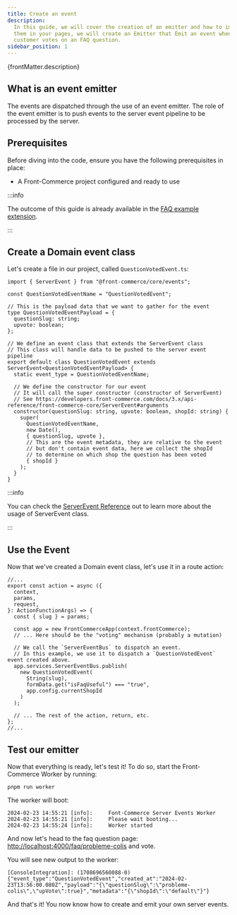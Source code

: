 ```yaml
---
title: Create an event
description:
  In this guide, we will cover the creation of an emitter and how to implement
  them in your pages, we will create an Emitter that Emit an event when a
  customer votes on an FAQ question.
sidebar_position: 1
---
```


<p>{frontMatter.description}</p>

## What is an event emitter

The events are dispatched through the use of an event emitter. The role of the
event emitter is to push events to the server event pipeline to be processed by
the server.

## Prerequisites

Before diving into the code, ensure you have the following prerequisites in
place:

- A Front-Commerce project configured and ready to use

:::info

The outcome of this guide is already available in the
[FAQ example extension](https://gitlab.blackswift.cloud/front-commerce/front-commerce/-/tree/main/skeleton/example-extensions/faq-demo).

:::

## Create a Domain event class

Let's create a file in our project, called `QuestionVotedEvent.ts`:

```tsx title="app/server-events/events/QuestionVotedEvent.ts"
import { ServerEvent } from "@front-commerce/core/events";

const QuestionVotedEventName = "QuestionVotedEvent";

// This is the payload data that we want to gather for the event
type QuestionVotedEventPayload = {
  questionSlug: string;
  upvote: boolean;
};

// We define an event class that extends the ServerEvent class
// This class will handle data to be pushed to the server event pipeline
export default class QuestionVotedEvent extends ServerEvent<QuestionVotedEventPayload> {
  static event_type = QuestionVotedEventName;

  // We define the constructor for our event
  // It will call the super constructor (constructor of ServerEvent)
  // See https://developers.front-commerce.com/docs/3.x/api-reference/front-commerce-core/ServerEvent#arguments
  constructor(questionSlug: string, upvote: boolean, shopId: string) {
    super(
      QuestionVotedEventName,
      new Date(),
      { questionSlug, upvote },
      // This are the event metadata, they are relative to the event
      // but don't contain event data, here we collect the shopId
      // to determine on which shop the question has been voted
      { shopId }
    );
  }
}
```

:::info

You can check the
[ServerEvent Reference](/docs/3.x/api-reference/front-commerce-core/ServerEvent)
out to learn more about the usage of ServerEvent class.

:::

## Use the Event

Now that we've created a Domain event class, let's use it in a route action:

```tsx title="app/routes/_main.faq.$slug.tsx"
//...
export const action = async ({
  context,
  params,
  request,
}: ActionFunctionArgs) => {
  const { slug } = params;

  const app = new FrontCommerceApp(context.frontCommerce);
  // ... Here should be the "voting" mechanism (probably a mutation)

  // We call the `ServerEventBus` to dispatch an event.
  // In this example, we use it to dispatch a `QuestionVotedEvent` event created above.
  app.services.ServerEventBus.publish(
    new QuestionVotedEvent(
      String(slug),
      formData.get("isFaqUseful") === "true",
      app.config.currentShopId
    )
  );

  // ... The rest of the action, return, etc.
};
//...
```

## Test our emitter

Now that everything is ready, let's test it! To do so, start the Front-Commerce
Worker by running:

```shell
pnpm run worker
```

The worker will boot:

```
2024-02-23 14:55:21 [info]:     Font-Commerce Server Events Worker
2024-02-23 14:55:21 [info]:     Please wait booting...
2024-02-23 14:55:24 [info]:     Worker started
```

And now let's head to the faq question page:
[http://localhost:4000/faq/probleme-colis](http://localhost:4000/faq/probleme-colis)
and vote.

You will see new output to the worker:

```
[ConsoleIntegration]: (1708696560088-0) {"event_type":"QuestionVotedEvent","created_at":"2024-02-23T13:56:00.080Z","payload":"{\"questionSlug\":\"probleme-colis\",\"upVote\":true}","metadata":"{\"shopId\":\"default\"}"}
```

And that's it! You now know how to create and emit your own server events.
